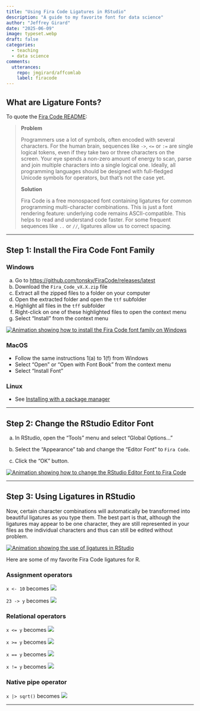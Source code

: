 ---
title: "Using Fira Code Ligatures in RStudio"
description: "A guide to my favorite font for data science"
author: "Jeffrey Girard"
date: "2025-06-09"
image: typeset.webp
draft: false
categories:
  - teaching
  - data science
comments:
  utterances: 
    repo: jmgirard/affcomlab
    label: firacode
---

## What are Ligature Fonts?

To quote the [Fira Code README](https://github.com/tonsky/FiraCode):

> **Problem**
>
> Programmers use a lot of symbols, often encoded with several characters. For the human brain, sequences like `->`, `<=` or `:=` are single logical tokens, even if they take two or three characters on the screen. Your eye spends a non-zero amount of energy to scan, parse and join multiple characters into a single logical one. Ideally, all programming languages should be designed with full-fledged Unicode symbols for operators, but that's not the case yet.
>
> **Solution**
>
> Fira Code is a free monospaced font containing ligatures for common programming multi-character combinations. This is just a font rendering feature: underlying code remains ASCII-compatible. This helps to read and understand code faster. For some frequent sequences like `..` or `//`, ligatures allow us to correct spacing.

------------------------------------------------------------------------

## Step 1: Install the Fira Code Font Family

### Windows

a)  Go to <https://github.com/tonsky/FiraCode/releases/latest>
b)  Download the `Fira_Code_vX.X.zip` file
c)  Extract all the zipped files to a folder on your computer
d)  Open the extracted folder and open the `ttf` subfolder
e)  Highlight all files in the `tff` subfolder
f)  Right-click on one of these highlighted files to open the context menu
g)  Select "Install" from the context menu

[![Animation showing how to install the Fira Code font family on Windows](install_font.webp)](install_font.webp)

### MacOS

-   Follow the same instructions 1(a) to 1(f) from Windows
-   Select "Open" or "Open with Font Book" from the context menu
-   Select "Install Font"

### Linux

-   See [Installing with a package manager](https://github.com/tonsky/FiraCode/wiki/Linux-instructions#installing-with-a-package-manager)

------------------------------------------------------------------------

## Step 2: Change the RStudio Editor Font

a.  In RStudio, open the "Tools" menu and select "Global Options..."

b.  Select the "Appearance" tab and change the "Editor Font" to `Fira Code`.

c.  Click the "OK" button.

[![Animation showing how to change the RStudio Editor Font to Fira Code](set_font.webp)](set_font.webp)

------------------------------------------------------------------------

## Step 3: Using Ligatures in RStudio

Now, certain character combinations will automatically be transformed into beautiful ligatures as you type them. The best part is that, although the ligatures may appear to be one character, they are still represented in your files as the individual characters and thus can still be edited without problem.

[![Animation showing the use of ligatures in RStudio](use_ligatures.webp)](use_ligatures.webp)

Here are some of my favorite Fira Code ligatures for R.

### Assignment operators

`x <- 10` becomes ![](left_arrow.png)

`23 -> y` becomes ![](right_arrow.png)

### Relational operators

`x <= y` becomes ![](less_equal.png)

`x >= y` becomes ![](more_equal.png)

`x == y` becomes ![](equal.png)

`x != y` becomes ![](not_equal.png)

### Native pipe operator

`x |> sqrt()` becomes ![](native_pipe.png)

------------------------------------------------------------------------

